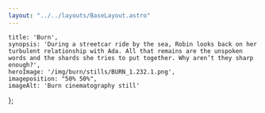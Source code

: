 ```yaml
---
layout: "../../layouts/BaseLayout.astro"
---
```

    title: 'Burn',
    synopsis: 'During a streetcar ride by the sea, Robin looks back on her turbulent relationship with Ada. All that remains are the unspoken words and the shards she tries to put together. Why aren’t they sharp enough?',
    heroImage: '/img/burn/stills/BURN_1.232.1.png',
    imageposition: "50% 50%",
    imageAlt: 'Burn cinematography still'
};

<ProjectHero title={meta.title} synopsis={meta.synopsis} heroImage={meta.heroImage} alt={meta.imageAlt} imageposition={meta.imageposition} />
<ContentPicture image="/img/burn/stills/BURN_1.97.3.png" alt={meta.imageAlt} />

<section class="hero" >
    <div id="credits" class="hero-content grid grid-cols-2 gap-2 text-base-200">            
        <CreditsItem crewfunction="Director" crewname="Cato Catteeuw" />
        <CreditsItem crewfunction="Cast" crewname="Cato Catteeuw" />
        <CreditsItem crewfunction="" crewname="Melody van Gompel" />
        <CreditsItem crewfunction="Producer" crewname="Rosa Duvekot" />
        <CreditsItem crewfunction="Cinematographer" crewname="Victor Maes" />
        <CreditsItem crewfunction="1st Assitant Camera" crewname="Giel Dhaenens" />
        <CreditsItem crewfunction="" crewname="Michiel Lateur" />
        <CreditsItem crewfunction="1st Assitant Camera" crewname="Giel Dhaenens" />
        <CreditsItem crewfunction="2nd Assistant Camera" crewname="Rhomi Martens" />
        <CreditsItem crewfunction="Gaffer" crewname="Anouk Hasaers" />
        <CreditsItem crewfunction="Grip" crewname="Stef van Peteghem" />
        <CreditsItem crewfunction="Editor" crewname="Tine Verbist" />
        <CreditsItem crewfunction="Art Direction" crewname="Lore Loyens" />
        <CreditsItem crewfunction="" crewname="Jolke van Aerde" />
        <CreditsItem crewfunction="" crewname="Pepijn Huysman" />
        <CreditsItem crewfunction="Boom Engineer" crewname="Martijn Vandewiele" />
        <CreditsItem crewfunction="Sound Engineer" crewname="Gedeon Depauw" />
        <CreditsItem crewfunction="Costume Designer" crewname="Selin van Laethem" />
        <CreditsItem crewfunction="Makeup Artist" crewname="Eef Smeyers" />
        <CreditsItem crewfunction="Location Manager" crewname="Bao van Hove" />
        <CreditsItem crewfunction="Script Supervisor" crewname="Lisa Coene" />
        <CreditsItem crewfunction="Catering" crewname="Emma Degol" />
        <CreditsItem crewfunction="" crewname="Katrien Orlans" />
        <CreditsItem crewfunction="Camera Equipment" crewname="Camalot" />
        <CreditsItem crewfunction="" crewname="Lucky Cam" />
        <CreditsItem crewfunction="Lighting Equipment" crewname="Lites" />
    </div>  
</section>
